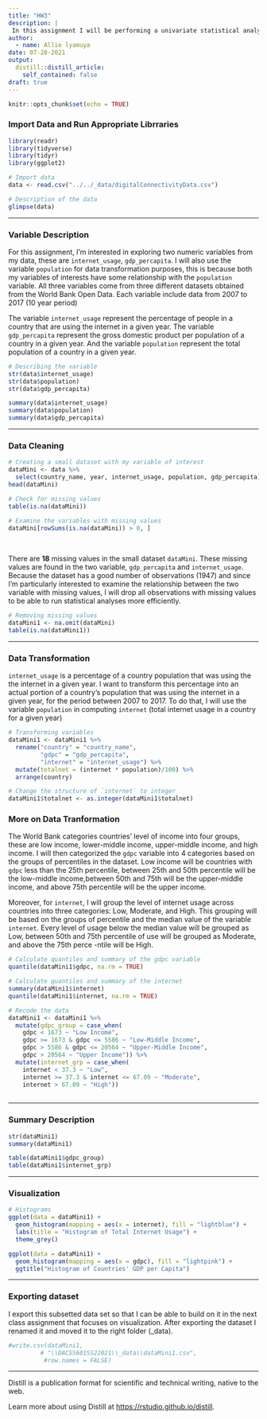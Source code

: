 ```yaml
---
title: "HW3"
description: |
 In this assignment I will be performing a univariate statistical analysis 
author:
  - name: Allie lyamuya
date: 07-28-2021
output:
  distill::distill_article:
    self_contained: false
draft: true
---
```



```r
knitr::opts_chunk$set(echo = TRUE)
```


### Import Data and Run Appropriate Librraries

```r
library(readr)
library(tidyverse)
library(tidyr)
library(ggplot2)

```


```r
# Import data
data <- read.csv("../../_data/digitalConnectivityData.csv")

# Description of the data
glimpse(data)

```

***


### Variable Description 

For this assignment, I'm interested in exploring two numeric variables from my
data, these are `internet_usage`, `gdp_percapita`. I will also use the variable
`population` for data transformation purposes, this is because both my variables
of interests have some relationship with the `population` variable. All three 
variables come from three different datasets obtained from the World Bank Open 
Data. Each variable include data from 2007 to 2017 (10 year period)

The variable `internet_usage` represent the percentage of people in a country
that are using the internet in a given year. The variable `gdp_percapita` 
represent the gross domestic product per population of a country in a 
given year. And the variable `population` represent the total population of a 
country in a given year. 


```r
# Describing the variable 
str(data$internet_usage)
str(data$population)
str(data$gdp_percapita)

summary(data$internet_usage)
summary(data$population)
summary(data$gdp_percapita)

```

***

### Data Cleaning

```r
# Creating a small dataset with my variable of interest
dataMini <- data %>%
  select(country_name, year, internet_usage, population, gdp_percapita)
head(dataMini)

# Check for missing values 
table(is.na(dataMini))

# Examine the variables with missing values
dataMini[rowSums(is.na(dataMini)) > 0, ]

```

<br>

There are **18** missing values in the small dataset `dataMini`. These missing 
values are found in the two variable, `gdp_percapita` and `internet_usage`. 
Because the dataset has a good number of observations (1947) and since I'm 
particularly interested to examine the relationship between the two variable 
with missing values, I will drop all observations with missing values to be able
to run statistical analyses more efficiently. 

```r
# Removing missing values 
dataMini1 <- na.omit(dataMini) 
table(is.na(dataMini1))

```

***

### Data Transformation

`internet_usage` is a percentage of a country population that was using the
the internet in a given year. I want to transform this percentage into an actual
portion of a country's population that was using the internet in a given year,
for the period between 2007 to 2017. To do that, I will use the variable 
`population` in computing `internet` (total internet usage in a country for a
given year)


```r
# Transforming variables
dataMini1 <- dataMini1 %>%
  rename("country" = "country_name", 
         "gdpc" = "gdp_percapita",
         "internet" = "internet_usage") %>%
  mutate(totalnet = (internet * population)/100) %>%
  arrange(country)

# Change the structure of `internet` to integer 
dataMini1$totalnet <- as.integer(dataMini1$totalnet)
```

### More on Data Tranformation

The World Bank categories countries' level of income into four groups, these are
low income, lower-middle income, upper-middle income, and high income. I will 
then categorized the `gdpc` variable into 4 categories based on the groups of 
percentiles in the dataset. Low income will be countries with `gdpc` less than 
the 25th percentile, between 25th and 50th percentile will be the low-middle 
income,between 50th and 75th will be the upper-middle income, and above 75th 
percentile will be the upper income. 

Moreover, for `internet`, I will group the level of internet usage across 
countries into three categories: Low, Moderate, and High. This grouping will be 
based on the groups of percentile and the median value of the variable `internet`.
Every level of usage below the median value will be grouped as Low, between 50th
and 75th percentile of use will be grouped as Moderate, and above the 75th perce
-ntile will be High. 

```r
# Calculate quantiles and summary of the gdpc variable
quantile(dataMini1$gdpc, na.rm = TRUE)

# Calculate quantiles and summary of the internet
summary(dataMini1$internet)
quantile(dataMini1$internet, na.rm = TRUE)

# Recode the data 
dataMini1 <- dataMini1 %>%
  mutate(gdpc_group = case_when(
    gdpc < 1673 ~ "Low Income",
    gdpc >= 1673 & gdpc <= 5586 ~ "Low-Middle Income",
    gdpc > 5586 & gdpc <= 20564 ~ "Upper-Middle Income",
    gdpc > 20564 ~ "Upper Income")) %>%
  mutate(internet_grp = case_when(
    internet < 37.3 ~ "Low",
    internet >= 37.3 & internet <= 67.09 ~ "Moderate",
    internet > 67.09 ~ "High"))
  
```

***

### Summary Description 

```r
str(dataMini1)
summary(dataMini1)

table(dataMini1$gdpc_group)
table(dataMini1$internet_grp)
```


***

### Visualization

```r
# Histograms 
ggplot(data = dataMini1) +
  geom_histogram(mapping = aes(x = internet), fill = "lightblue") +
  labs(title = "Histogram of Total Internet Usage") +
  theme_grey()

ggplot(data = dataMini1) +
  geom_histogram(mapping = aes(x = gdpc), fill = "lightpink") +
  ggtitle("Histogram of Countries' GDP per Capita")

```


***

### Exporting dataset

I export this subsetted data set so that I can be able to build on it in the 
next class assignment that focuses on visualization. After exporting the dataset
I renamed it and moved it to the right folder (_data). 

```r
#write.csv(dataMini1, 
         # "\\DACSS601SS22021\\_data\\dataMini1.csv", 
          #row.names = FALSE) 
```






***
 
Distill is a publication format for scientific and technical writing, native to 
the web.

Learn more about using Distill at <https://rstudio.github.io/distill>.


